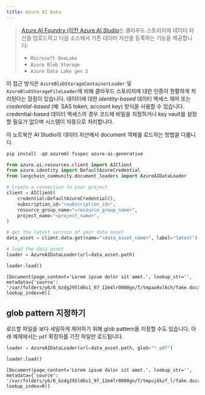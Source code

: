 ```yaml
---
title: Azure AI Data
---
```


>[Azure AI Foundry (이전 Azure AI Studio](https://ai.azure.com/)는 클라우드 스토리지에 데이터 자산을 업로드하고 다음 소스에서 기존 데이터 자산을 등록하는 기능을 제공합니다:
>
>- `Microsoft OneLake`
>- `Azure Blob Storage`
>- `Azure Data Lake gen 2`

이 접근 방식은 `AzureBlobStorageContainerLoader` 및 `AzureBlobStorageFileLoader`에 비해 클라우드 스토리지에 대한 인증이 원활하게 처리된다는 장점이 있습니다. 데이터에 대한 *identity-based* 데이터 액세스 제어 또는 *credential-based* (예: SAS token, account key) 방식을 사용할 수 있습니다. credential-based 데이터 액세스의 경우 코드에 비밀을 지정하거나 key vault를 설정할 필요가 없으며 시스템이 자동으로 처리합니다.

이 노트북은 AI Studio의 데이터 자산에서 document 객체를 로드하는 방법을 다룹니다.

```python
pip install -qU azureml-fsspec azure-ai-generative
```

```python
from azure.ai.resources.client import AIClient
from azure.identity import DefaultAzureCredential
from langchain_community.document_loaders import AzureAIDataLoader
```

```python
# Create a connection to your project
client = AIClient(
    credential=DefaultAzureCredential(),
    subscription_id="<subscription_id>",
    resource_group_name="<resource_group_name>",
    project_name="<project_name>",
)
```

```python
# get the latest version of your data asset
data_asset = client.data.get(name="<data_asset_name>", label="latest")
```

```python
# load the data asset
loader = AzureAIDataLoader(url=data_asset.path)
```

```python
loader.load()
```

```output
[Document(page_content='Lorem ipsum dolor sit amet.', lookup_str='', metadata={'source': '/var/folders/y6/8_bzdg295ld6s1_97_12m4lr0000gn/T/tmpaa9xl6ch/fake.docx'}, lookup_index=0)]
```

## glob pattern 지정하기

로드할 파일을 보다 세밀하게 제어하기 위해 glob pattern을 지정할 수도 있습니다. 아래 예제에서는 `pdf` 확장자를 가진 파일만 로드됩니다.

```python
loader = AzureAIDataLoader(url=data_asset.path, glob="*.pdf")
```

```python
loader.load()
```

```output
[Document(page_content='Lorem ipsum dolor sit amet.', lookup_str='', metadata={'source': '/var/folders/y6/8_bzdg295ld6s1_97_12m4lr0000gn/T/tmpujbkzf_l/fake.docx'}, lookup_index=0)]
```